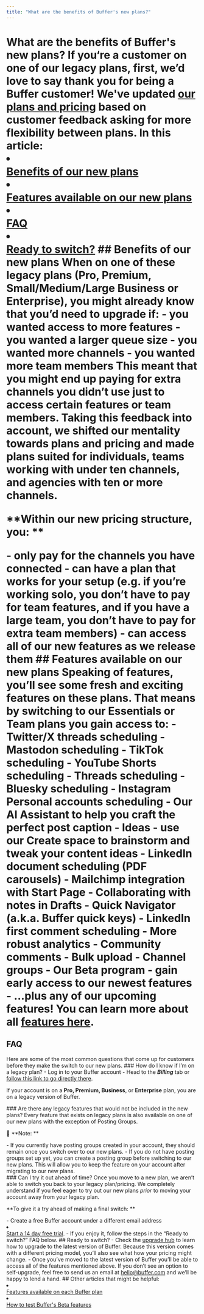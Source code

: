 ```yaml
---
title: "What are the benefits of Buffer's new plans?"
---
```


# What are the benefits of Buffer's new plans? <a href="javascript:window.print()" class="printArticle" title="Print this article" aria-label="Print this Article"><i class="icon-print"></i></a> If you‘re a customer on one of our legacy plans, first, we’d love to say thank you for being a Buffer customer! We've updated [our plans and pricing](http://buffer.com/pricing) based on customer feedback asking for more flexibility between plans. In this article: <li></li>[Benefits of our new plans](#Benefits-or-our-new-plans-p5-7-)</li> <li></li>[Features available on our new plans](#Features-available-on-our-new-plans-8i_3T)</li> <li></li>[FAQ](#FAQ-aq0nJ)</li> <li></li>[Ready to switch?](#Ready-to-switch-hjLMd)</li> ## Benefits of our new plans When on one of these legacy plans (Pro, Premium, Small/Medium/Large Business or Enterprise), you might already know that you’d need to upgrade if: - you wanted access to more features - you wanted a larger queue size - you wanted more channels - you wanted more team members This meant that you might end up paying for extra channels you didn’t use just to access certain features or team members. Taking this feedback into account, we shifted our mentality towards plans and pricing and made plans suited for individuals, teams working with under ten channels, and agencies with ten or more channels. <p>**Within our new pricing structure, you: **</p> - only pay for the channels you have connected - can have a plan that works for your setup (e.g. if you’re working solo, you don’t have to pay for team features, and if you have a large team, you don’t have to pay for extra team members) - can access all of our new features as we release them ## Features available on our new plans Speaking of features, you’ll see some fresh and exciting features on these plans. That means by switching to our Essentials or Team plans you gain access to: - Twitter/X threads scheduling - Mastodon scheduling - TikTok scheduling - YouTube Shorts scheduling - Threads scheduling - Bluesky scheduling - Instagram Personal accounts scheduling - Our AI Assistant to help you craft the perfect post caption - Ideas - use our Create space to brainstorm and tweak your content ideas - LinkedIn document scheduling (PDF carousels) - Mailchimp integration with Start Page - Collaborating with notes in Drafts - Quick Navigator (a.k.a. Buffer quick keys) - LinkedIn first comment scheduling - More robust analytics - Community comments - Bulk upload - Channel groups - Our Beta program - gain early access to our newest features - …plus any of our upcoming features! You can learn more about all [features here](https://support.buffer.com//support.buffer.com/article/595-features-available-on-each-buffer-plan). <h2 id="FAQ-aq0nJ">**FAQ**</h2> Here are some of the most common questions that come up for customers before they make the switch to our new plans. ### How do I know if I’m on a legacy plan? - Log in to your Buffer account </li> - Head to the <b>*Billing*</b> tab or [follow this link to go directly t](https://account.buffer.com/billing)[here](https://account.buffer.com/billing).</li> <p>If your account is on a **Pro, Premium, Business**, or **Enterprise** plan, you are on a legacy version of Buffer.</p> ### Are there any legacy features that would not be included in the new plans? Every feature that exists on legacy plans is also available on one of our new plans with the exception of Posting Groups. <div class="callout-blue"> <p>📝 **Note: **</p> - If you currently have posting groups created in your account, they should remain once you switch over to our new plans. - If you do not have posting groups set up yet, you can create a posting group before switching to our new plans. This will allow you to keep the feature on your account after migrating to our new plans. </div> ### Can I try it out ahead of time? Once you move to a new plan, we aren’t able to switch you back to your legacy plan/pricing. We completely understand if you feel eager to try out our new plans *prior* to moving your account away from your legacy plan. <p>**To give it a try ahead of making a final switch: **</p> - Create a free Buffer account under a different email address <li></li>[Start a 14 day free trial](https://support.buffer.com//support.buffer.com/article/549-information-about-free-trials).</li> - If you enjoy it, follow the steps in the “Ready to switch?” FAQ below. ## Ready to switch? - Check the [upgrade hub](http://account.buffer.com/new-plans) to learn how to upgrade to the latest version of Buffer. Because this version comes with a different pricing model, you’ll also see what how your pricing might change. </li> - Once you’ve moved to the latest version of Buffer you’ll be able to access all of the features mentioned above. If you don’t see an option to self-upgrade, feel free to send us an email at [hello@buffer.com](mailto:hello@buffer.com) and we’ll be happy to lend a hand. ## Other articles that might be helpful: <li></li>[Features available on each Buffer plan](https://support.buffer.com//support.buffer.com/article/595-features-available-on-each-buffer-plan)</li> <li></li>[How to test Buffer's Beta features](https://support.buffer.com//support.buffer.com/article/551-how-to-test-buffers-beta-features)</li>